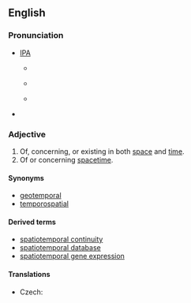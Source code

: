 ==English==

{{rfe}}

===Pronunciation===
*[[w:IPA chart for English|IPA]]
**{{a|AusE}} {{IPAchar|/ˈspæɪ.ʃiː.əʉˌtem.pə.rəl/}}
**{{a|RP}} {{IPAchar|/ˈspeɪ.ʃiː.əuˌtem.pə.rəl/}}
**{{a|GenAm}} {{IPAchar|/ˈspeɪ.ʃiː.oʊˌtɛm.pə.rəl/}}
*{{enPR|spā'shē'ō'tĕm'pə'rəl}}

===Adjective===
{{en-adj}}

# Of, concerning, or existing in both [[space]] and [[time]].
# Of or concerning [[spacetime]].

====Synonyms====
*[[geotemporal]]
*[[temporospatial]]

====Derived terms====
* [[spatiotemporal continuity]]
* [[spatiotemporal database]]
* [[spatiotemporal gene expression]]

====Translations====
{{trans-top|of or concerning space and time}}
{{trans-mid}}
{{trans-bottom}}

{{trans-top|of or concerning spacetime}}
* Czech: {{t-|cs|časoprostorový|m}}
{{trans-mid}}
{{trans-bottom}}